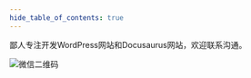 ```yaml
---
hide_table_of_contents: true
---
```


鄙人专注开发WordPress网站和Docusaurus网站，欢迎联系沟通。

<div style={{ display: 'flex', justifyContent: 'center' }}>
  <img 
    src="/img/wechat-qr.png" 
    alt="微信二维码" 
    style={{ width: '200px', border: '1px solid #eee' }} 
  />
</div>

